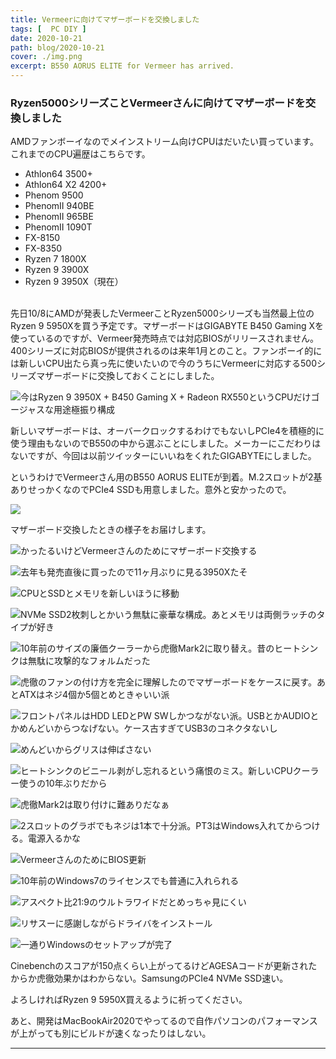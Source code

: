 ```yaml
---
title: Vermeerに向けてマザーボードを交換しました
tags: [  PC DIY ]
date: 2020-10-21
path: blog/2020-10-21
cover: ./img.png
excerpt: B550 AORUS ELITE for Vermeer has arrived.
---
```


### Ryzen5000シリーズことVermeerさんに向けてマザーボードを交換しました

AMDファンボーイなのでメインストリーム向けCPUはだいたい買っています。これまでのCPU遍歴はこちらです。

- Athlon64 3500+
- Athlon64 X2 4200+
- Phenom 9500
- PhenomII 940BE
- PhenomII 965BE
- PhenomII 1090T
- FX-8150
- FX-8350
- Ryzen 7 1800X
- Ryzen 9 3900X
- Ryzen 9 3950X（現在）

<br/>
先日10/8にAMDが発表したVermeerことRyzen5000シリーズも当然最上位のRyzen 9 5950Xを買う予定です。マザーボードはGIGABYTE B450 Gaming Xを使っているのですが、Vermeer発売時点では対応BIOSがリリースされません。400シリーズに対応BIOSが提供されるのは来年1月とのこと。ファンボーイ的には新しいCPU出たら真っ先に使いたいので今のうちにVermeerに対応する500シリーズマザーボードに交換しておくことにしました。

![今はRyzen 9 3950X + B450 Gaming X + Radeon RX550というCPUだけゴージャスな用途極振り構成](./img17.jpg)

新しいマザーボードは、オーバークロックするわけでもないしPCIe4を積極的に使う理由もないのでB550の中から選ぶことにしました。メーカーにこだわりはないですが、今回は以前ツイッターにいいねをくれたGIGABYTEにしました。

というわけでVermeerさん用のB550 AORUS ELITEが到着。M.2スロットが2基ありせっかくなのでPCIe4 SSDも用意しました。意外と安かったので。

![](./img0.jpg)

マザーボード交換したときの様子をお届けします。

![かったるいけどVermeerさんのためにマザーボード交換する](./img1.jpg)

![去年も発売直後に買ったので11ヶ月ぶりに見る3950Xたそ](./img2.jpg)

![CPUとSSDとメモリを新しいほうに移動](img3.jpg)

![NVMe SSD2枚刺しとかいう無駄に豪華な構成。あとメモリは両側ラッチのタイプが好き](./img4.jpg)

![10年前のサイズの廉価クーラーから虎徹Mark2に取り替え。昔のヒートシンクは無駄に攻撃的なフォルムだった](./img5.jpg)

![虎徹のファンの付け方を完全に理解したのでマザーボードをケースに戻す。あとATXはネジ4個か5個とめときゃいい派](./img6.jpg)

![フロントパネルはHDD LEDとPW SWしかつながない派。USBとかAUDIOとかめんどいからつなげない。ケース古すぎてUSB3のコネクタないし](./img7.jpg)

![めんどいからグリスは伸ばさない](./img8.jpg)

![ヒートシンクのビニール剥がし忘れるという痛恨のミス。新しいCPUクーラー使うの10年ぶりだから](./img9.jpg)

![虎徹Mark2は取り付けに難ありだなぁ](./img10.jpg)

![2スロットのグラボでもネジは1本で十分派。PT3はWindows入れてからつける。電源入るかな](./img11.jpg)

![VermeerさんのためにBIOS更新](./img12.jpg)

![10年前のWindows7のライセンスでも普通に入れられる](./img13.jpg)

![アスペクト比21:9のウルトラワイドだとめっちゃ見にくい](./img14.jpg)

![リサスーに感謝しながらドライバをインストール](./img15.jpg)

![一通りWindowsのセットアップが完了](./img16.jpg)

Cinebenchのスコアが150点くらい上がってるけどAGESAコードが更新されたからか虎徹効果かはわからない。SamsungのPCIe4 NVMe SSD速い。

よろしければRyzen 9 5950X買えるように祈ってください。

あと、開発はMacBookAir2020でやってるので自作パソコンのパフォーマンスが上がっても別にビルドが速くなったりはしない。

---